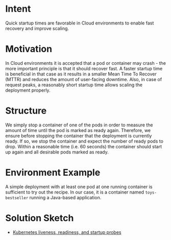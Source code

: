# Intent

Quick startup times are favorable in Cloud environments to enable fast recovery and improve scaling.

# Motivation

In Cloud environments it is accepted that a pod or container may crash - the more important principle is that it should recover fast.
A faster startup time is beneficial in that case as it results in a smaller Mean Time To Recover (MTTR) and reduces the amount of user-facing downtime.
Also, in case of request peaks, a reasonably short startup time allows scaling the deployment properly.

# Structure

We simply stop a container of one of the pods in order to measure the amount of time until the pod is marked as ready again.
Therefore, we ensure before stopping the container that the deployment is currently ready.
If so, we stop the container and expect the number of ready pods to drop.
Within a reasonable time (i.e.
60 seconds) the container should start up again and all desirable pods marked as ready.

# Environment Example

A simple deployment with at least one pod at one running container is sufficient to try out the recipe.
In our case, it is a container named `toys-bestseller` running a Java-based application.

# Solution Sketch

- [Kubernetes liveness, readiness, and startup probes](https://kubernetes.io/docs/tasks/configure-pod-container/configure-liveness-readiness-startup-probes/)

